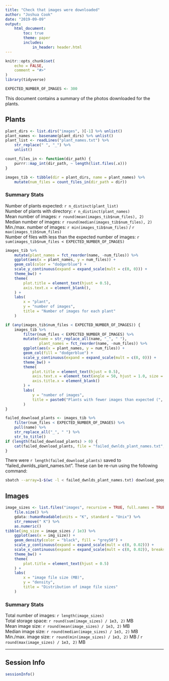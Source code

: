 ```yaml
---
title: "Check that images were downloaded"
author: "Joshua Cook"
date: "2019-09-09"
output:
    html_document:
        toc: true
        theme: paper
        includes:
            in_header: header.html
---
```


```r
knitr::opts_chunk$set(
    echo = FALSE,
    comment = "#>"
)
library(tidyverse)

EXPECTED_NUMBER_OF_IMAGES <- 300
```
This document contains a summary of the photos downloaded for the plants.

## Plants

```r
plant_dirs <- list.dirs("images", )[-1] %>% unlist()
plant_names <- basename(plant_dirs) %>% unlist()
plant_list <- readLines("plant_names.txt") %>%
    str_replace(" ", "_") %>%
    unlist()
```

```r
count_files_in <- function(dir_path) {
    purrr::map_int(dir_path, ~ length(list.files(.x)))
}

images_tib <- tibble(dir = plant_dirs, name = plant_names) %>%
    mutate(num_files = count_files_in(dir_path = dir))
```

### Summary Stats

Number of plants expected: `r n_distinct(plant_list)`  
Number of plants with directory: `r n_distinct(plant_names)`  
Mean number of images: `r round(mean(images_tib$num_files), 2)`  
Median number of images: `r round(median(images_tib$num_files), 2)`  
Min./max. number of images: `r min(images_tib$num_files)` / `r max(images_tib$num_files)`  
Number of files with less than the expected number of images: `r sum(images_tib$num_files < EXPECTED_NUMBER_OF_IMAGES)`

```r
images_tib %>%
    mutate(plant_names = fct_reorder(name, -num_files)) %>%
    ggplot(aes(x = plant_names, y = num_files)) +
    geom_col(color = "dodgerblue") +
    scale_y_continuous(expand = expand_scale(mult = c(0, 0))) +
    theme_bw() +
    theme(
        plot.title = element_text(hjust = 0.5),
        axis.text.x = element_blank(),
    ) +
    labs(
        x = "plant",
        y = "number of images",
        title = "Number of images for each plant"
    )
```

```r
if (any(images_tib$num_files < EXPECTED_NUMBER_OF_IMAGES)) {
    images_tib %>%
        filter(num_files < EXPECTED_NUMBER_OF_IMAGES) %>%
        mutate(name = str_replace_all(name, "_", " "),
               plant_names = fct_reorder(name, -num_files)) %>%
        ggplot(aes(x = plant_names, y = num_files)) +
        geom_col(fill = "dodgerblue") +
        scale_y_continuous(expand = expand_scale(mult = c(0, 0))) +
        theme_bw() +
        theme(
            plot.title = element_text(hjust = 0.5),
            axis.text.x = element_text(angle = 50, hjust = 1.0, size = 5),
            axis.title.x = element_blank()
        ) +
        labs(
            y = "number of images",
            title = paste0("Plants with fewer images than expected (", EXPECTED_NUMBER_OF_IMAGES, ")")
        )
}
```

```r
failed_download_plants <- images_tib %>%
    filter(num_files < EXPECTED_NUMBER_OF_IMAGES) %>%
    pull(name) %>%
    str_replace_all("_", " ") %>%
    str_to_title()
if (length(failed_download_plants) > 0) {
    cat(failed_download_plants, file = "failed_dwnlds_plant_names.txt", sep = "\n")
}
```

There were `r length(failed_download_plants)` saved to "failed_dwnlds_plant_names.txt". These can be re-run using the following command:

```bash
sbatch --array=1-$(wc -l < failed_dwnlds_plant_names.txt) download_google_images.sh failed_dwnlds_plant_names.txt
```


## Images

```r
image_sizes <- list.files("images", recursive = TRUE, full.names = TRUE) %>%
    file.size() %>%
    gdata::humanReadable(units = "K", standard = "Unix") %>%
    str_remove(" K") %>%
    as.numeric()
tibble(img_size = image_sizes / 1e3) %>%
    ggplot(aes(x = img_size)) +
    geom_density(color = "black", fill = "grey50") +
    scale_y_continuous(expand = expand_scale(mult = c(0, 0.02))) +
    scale_x_continuous(expand = expand_scale(mult = c(0, 0.02)), breaks = c(1:100)) +
    theme_bw() +
    theme(
        plot.title = element_text(hjust = 0.5)
    ) +
    labs(
        x = "image file size (MB)",
        y = "density",
        title = "Distribution of image file sizes"
    )
```

### Summary Stats

Total number of images: `r length(image_sizes)`  
Total storage space: `r round(sum(image_sizes) / 1e3, 2)` MB  
Mean image size: `r round(mean(image_sizes) / 1e3, 2)` MB  
Median image size: `r round(median(image_sizes) / 1e3, 2)` MB  
Min./max. image size: `r round(min(image_sizes) / 1e3, 2)` MB / `r round(max(image_sizes) / 1e3, 2)` MB

---

## Session Info

```r
sessionInfo()
```